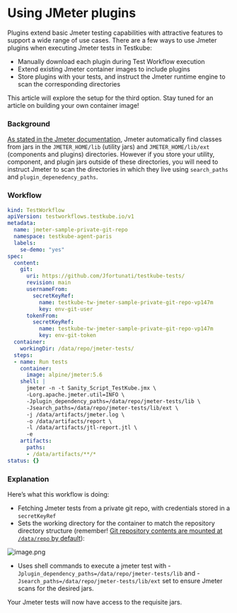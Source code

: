 # Using JMeter plugins

Plugins extend basic Jmeter testing capabilities with attractive features to support a wide range of use cases. There are a few ways to use Jmeter plugins when executing Jmeter tests in Testkube:

- Manually download each plugin during Test Workflow execution
- Extend existing Jmeter container images to include plugins
- Store plugins with your tests, and instruct the Jmeter runtime engine to scan the corresponding directories

This article will explore the setup for the third option. Stay tuned for an article on building your own container image! 

### Background

[As stated in the Jmeter documentation](https://jmeter.apache.org/usermanual/get-started.html#classpath), Jmeter automatically find classes from jars in the `JMETER_HOME/lib` (utility jars) and `JMETER_HOME/lib/ext` (components and plugins) directories. However if you store your utility, component, and plugin jars outside of these directories, you will need to instruct Jmeter to scan the directories in which they live using `search_paths` and `plugin_depenedency_paths`. 

### Workflow

```yaml
kind: TestWorkflow
apiVersion: testworkflows.testkube.io/v1
metadata:
  name: jmeter-sample-private-git-repo
  namespace: testkube-agent-paris
  labels:
    se-demo: "yes"
spec:
  content:
    git:
      uri: https://github.com/Jfortunati/testkube-tests/
      revision: main
      usernameFrom:
        secretKeyRef:
          name: testkube-tw-jmeter-sample-private-git-repo-vp147m
          key: env-git-user
      tokenFrom:
        secretKeyRef:
          name: testkube-tw-jmeter-sample-private-git-repo-vp147m
          key: env-git-token
  container:
    workingDir: /data/repo/jmeter-tests/
  steps:
  - name: Run tests
    container:
      image: alpine/jmeter:5.6
    shell: |
      jmeter -n -t Sanity_Script_TestKube.jmx \
      -Lorg.apache.jmeter.util=INFO \
      -Jplugin_dependency_paths=/data/repo/jmeter-tests/lib \
      -Jsearch_paths=/data/repo/jmeter-tests/lib/ext \
      -j /data/artifacts/jmeter.log \
      -o /data/artifacts/report \
      -l /data/artifacts/jtl-report.jtl \
      -e
    artifacts:
      paths:
      - /data/artifacts/**/*
status: {}

```

### Explanation

Here’s what this workflow is doing:

- Fetching Jmeter tests from a private git repo, with credentials stored in a `secretKeyRef`
- Sets the working directory for the container to match the repository directory structure (remember! [Git repository contents are mounted at `/data/repo` by default](https://docs.testkube.io/articles/test-workflows-content#git-repository)):

![image.png](Jmeter%20article%2021eec8eaab6b80d18d84cf7bb0651713/image.png)

- Uses shell commands to execute a jmeter test with -`Jplugin_dependency_paths=/data/repo/jmeter-tests/lib` and -`Jsearch_paths=/data/repo/jmeter-tests/lib/ext` set to ensure Jmeter scans for the desired jars.

Your Jmeter tests will now have access to the requisite jars.
